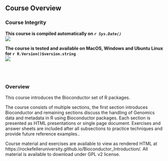 ## Course Overview

### Course Integrity
**This course is compiled automatically on _`r Sys.Date()`_ **
<br>
[<img src="https://github.com/RockefellerUniversity/Bioconductor_Introduction/workflows/compilation-check/badge.svg">](https://github.com/RockefellerUniversity/Bioconductor_Introduction/actions?query=workflow%3compilation-check)

**The course is tested and available on MacOS, Windows and Ubuntu Linux for `r R.Version()$version.string`**
<br>
[<img src="https://github.com/RockefellerUniversity/Bioconductor_Introduction/workflows/OS-check/badge.svg">](https://github.com/RockefellerUniversity/Bioconductor_Introduction/actions?query=workflow%3AOS-check)

<br>
<br>

### Overview

This course introduces the Bioconductor set of R packages.

The course consists of multiple sections, the first section introduces Bioconductor and remaining sections discuss the handling of Genomics data and metadata in R using Bioconductor packages.
Each section is presented as HTML presentations or single page document. Exercises and answer sheets are included after all subsections to practice techniques and provide future reference examples..

Course material and exercises are available to view as rendered HTML at https://rockefelleruniversity.github.io/Bioconductor_Introduction/.
All material is available to download under GPL v2 license.

